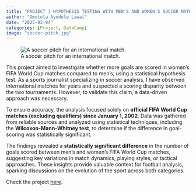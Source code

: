 ```yaml
---
title: "PROJECT | HYPOTHESIS TESTING WITH MEN'S AND WOMEN'S SOCCER MATCHES"
author: "Omotola Ayodele Lawal"
date: "2025-03-04"
categories: [Project, DataCamp]
image: "soccer-pitch.jpg"
---
```


![A soccer pitch for an international match.](soccer-pitch.jpg)

This project aimed to investigate whether more goals are scored in women’s FIFA World Cup matches compared to men’s, using a statistical hypothesis test. As a sports journalist specializing in soccer analysis, I have observed international matches for years and suspected a scoring disparity between the two tournaments. However, to validate this claim, a data-driven approach was necessary.

To ensure accuracy, the analysis focused solely on **official FIFA World Cup matches (excluding qualifiers) since January 1, 2002**. Data was gathered from reliable sources and analyzed using statistical techniques, including the **Wilcoxon-Mann-Whitney test**, to determine if the difference in goal-scoring was statistically significant.

The findings revealed a **statistically significant difference** in the number of goals scored between men’s and women’s FIFA World Cup matches, suggesting key variations in match dynamics, playing styles, or tactical approaches. These insights provide valuable context for football analysis, sparking discussions on the evolution of the sport across both categories.

Check the project [here](https://lawaloa.github.io/Project_10/){target="_blank"}.
